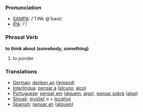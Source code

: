 === Pronunciation ===
*[[w:SAMPA|SAMPA]]: /'TiNk @'baut/
*[[w:IPA|IPA]]: /'/

=== Phrasal Verb ===

'''to think about (somebody, something)'''
#to ponder

=== Translations ===
*[[German]]: [[denken an]] ([[jemand]])
*[[Interlingua]]: [[pensar a]] ([[alcuno]], [[alco]])
*[[Portuguese]]: [[pensar em]] ([[alguém]], [[algo]]), [[pensar sobre]] ([[algo]])
*[[Slovak]]: [[myslieť]] o ''+ [[locative]]''
*[[Spanish]]: [[pensar en]] ([[alguien]])